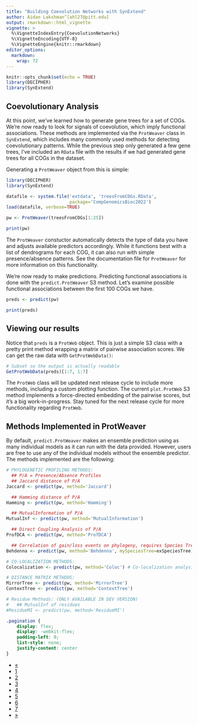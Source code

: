 ```yaml
---
title: "Building Coevolution Networks with SynExtend"
author: Aidan Lakshman^[ahl27@pitt.edu]
output: rmarkdown::html_vignette
vignette: >
  %\VignetteIndexEntry{CoevolutionNetworks}
  %\VignetteEncoding{UTF-8}
  %\VignetteEngine{knitr::rmarkdown}
editor_options: 
  markdown: 
    wrap: 72
---
```


```r
knitr::opts_chunk$set(echo = TRUE)
library(DECIPHER)
library(SynExtend)
```

## Coevolutionary Analysis

At this point, we've learned how to generate gene trees for a set of COGs.
We're now ready to look for signals of coevolution, which imply functional associations.
These methods are implemented via the `ProtWeaver` class in `SynExtend`, which 
includes many commonly used methods for detecting coevolutionary patterns.
While the previous step only generated a few gene trees, I've included an 
`RData` file with the results if we had generated gene trees for all COGs in the
dataset.

Generating a `ProtWeaver` object from this is simple:

```r
library(DECIPHER)
library(SynExtend)
```
```r
datafile <- system.file('extdata', 'treesFromCOGs.RData', 
                        package='CompGenomicsBioc2022')
load(datafile, verbose=TRUE)

pw <- ProtWeaver(treesFromCOGs[1:25])
```

```r
print(pw)
```
The `ProtWeaver` constuctor automatically detects the type of data you have and 
adjusts available predictors accordingly. While it functions best with a list
of dendrograms for each COG, it can also run with simple presence/absence patterns.
See the documentation file for `ProtWeaver` for more information on this functionality.

We're now ready to make predictions. Predicting functional associations is done
with the `predict.ProtWeaver` S3 method. Let's examine possible functional associations 
between the first 100 COGs we have.

```r
preds <- predict(pw)
```

```r
print(preds)
```
## Viewing our results

Notice that `preds` is a `ProtWeb` object. This is just a simple S3 class with a 
pretty print method wrapping a matrix of pairwise association scores. We can get
the raw data with `GetProtWebData()`:

```r
# Subset so the output is actually readable
GetProtWebData(preds)[1:7, 1:7]
```

The `ProtWeb` class will be updated next release cycle to include more methods, 
including a custom plotting function. The current `plot.ProtWeb` S3 method 
implements a force-directed embedding of the pairwise scores, but it's a
big work-in-progress. Stay tuned for the next release cycle for more functionality
regarding `ProtWeb`.

## Methods Implemented in ProtWeaver

By default, `predict.ProtWeaver` makes an ensemble prediction using as many individual
models as it can run with the data provided. However, users are free to use any of 
the individual models without the ensemble predictor. The methods implemented are 
the following:

```r
# PHYLOGENETIC PROFILING METHODS:
  ## P/A = Presence/Absence Profiles
  ## Jaccard distance of P/A
Jaccard <- predict(pw, method='Jaccard') 

  ## Hamming distance of P/A
Hamming <- predict(pw, method='Hamming') 

  ## MutualInformation of P/A
MutualInf <- predict(pw, method='MutualInformation')

  ## Direct Coupling Analysis of P/A
ProfDCA <- predict(pw, method='ProfDCA') 

  ## Correlation of gain/loss events on phylogeny, requires Species Tree
Behdenna <- predict(pw, method='Behdenna', mySpeciesTree=exSpeciesTree)

# CO-LOCALIZATION METHODS:
Colocalization <- predict(pw, method='Coloc') # Co-localization analysis

# DISTANCE MATRIX METHDOS:
MirrorTree <- predict(pw, method='MirrorTree')
ContextTree <- predict(pw, method='ContextTree')

# Residue Methods: (ONLY AVAILABLE IN DEV VERSION)
#   ## MutualInf of residues
#ResidueMI <- predict(pw, method='ResidueMI') 
```


```css
.pagination {
    display: flex;
    display: -webkit-flex;
    padding-left: 0;
    list-style: none;
    justify-content: center
}
```

<div class="center">
  <ul class="pagination pagination-lg">
    <li class="page-item">
      <a class="page-link" href="https://www.ahl27.com/CompGenomicsBioc2022/articles/ConstructingPhylogenies.html">&laquo;</a>
    </li>
    <li class="page-item">
      <a class="page-link" href="https://www.ahl27.com/CompGenomicsBioc2022/articles/Setup.html">1</a>
    </li>
    <li class="page-item">
      <a class="page-link" href="https://www.ahl27.com/CompGenomicsBioc2022/articles/LoadingGenomeData.html">2</a>
    </li>
    <li class="page-item">
      <a class="page-link" href="https://www.ahl27.com/CompGenomicsBioc2022/articles/GeneCallingAnnotation.html">3</a>
    </li>
    <li class="page-item">
      <a class="page-link" href="https://www.ahl27.com/CompGenomicsBioc2022/articles/FindingCOGs.html">4</a>
    </li>
    <li class="page-item">
      <a class="page-link" href="https://www.ahl27.com/CompGenomicsBioc2022/articles/ConstructingPhylogenies.html">5</a>
    </li>
    <li class="page-item active">
      <a class="page-link" href="https://www.ahl27.com/CompGenomicsBioc2022/articles/CoevolutionNetworks.html">6</a>
    </li>
    <li class="page-item">
      <a class="page-link" href="https://www.ahl27.com/CompGenomicsBioc2022/articles/Conclusion.html">7</a>
    </li>
    <li class="page-item">
      <a class="page-link" href="https://www.ahl27.com/CompGenomicsBioc2022/articles/Conclusion.html">&raquo;</a>
    </li>
  </ul>
</div>